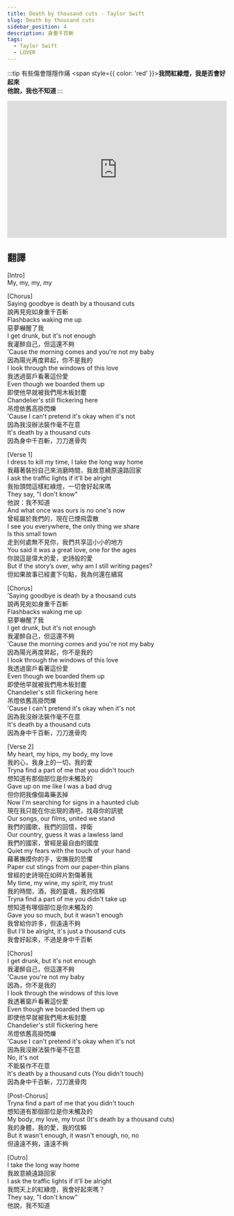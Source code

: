 ---
title: Death by thousand cuts - Taylor Swift
slug: Death by thousand cuts
sidebar_position: 4
description: 身重千百斬
tags:
  - Taylor Swift
  - LOVER
---


:::tip 有些傷會隱隱作痛
<span style={{ color: 'red' }}><b>我問紅綠燈，我是否會好起來<br/>
他說，我也不知道  </b></span>
:::

<iframe width="100%" height="315" src="https://www.youtube.com/embed/GTEFSuFfgnU" title="YouTube video player" frameborder="0" allow="accelerometer; autoplay; clipboard-write; encrypted-media; gyroscope; picture-in-picture; web-share" allowfullscreen></iframe>


## 翻譯
[Intro]  
My, my, my, my  
  
[Chorus]  
Saying goodbye is death by a thousand cuts  
說再見宛如身重千百斬  
Flashbacks waking me up  
惡夢嚇醒了我  
I get drunk, but it's not enough  
我灌醉自己，但這還不夠  
’Cause the morning comes and you're not my baby  
因為陽光再度昇起，你不是我的  
I look through the windows of this love  
我透過窗戶看著這份愛  
Even though we boarded them up  
即使他早就被我們用木板封塵  
Chandelier's still flickering here  
吊燈依舊高掛閃爍  
’Cause I can't pretend it's okay when it's not  
因為我沒辦法裝作毫不在意  
It's death by a thousand cuts  
因為身中千百斬，刀刀進骨肉  
  
[Verse 1]  
I dress to kill my time, I take the long way home  
我藉著裝扮自己來消磨時間，我故意繞原遠路回家  
I ask the traffic lights if it'll be alright  
我抬頭問這樣紅綠燈，一切會好起來嗎  
They say, "I don't know"  
他說：我不知道  
And what once was ours is no one's now  
曾經屬於我們的，現在已煙飛雲散  
I see you everywhere, the only thing we share  
Is this small town  
走到何處無不見你，我們共享這小小的地方  
You said it was a great love, one for the ages  
你說這是偉大的愛，史詩般的愛  
But if the story’s over, why am I still writing pages?  
但如果故事已經畫下句點，我為何還在續寫  
  
[Chorus]  
’Saying goodbye is death by a thousand cuts  
說再見宛如身重千百斬  
Flashbacks waking me up  
惡夢嚇醒了我  
I get drunk, but it's not enough  
我灌醉自己，但這還不夠  
’Cause the morning comes and you're not my baby  
因為陽光再度昇起，你不是我的  
I look through the windows of this love  
我透過窗戶看著這份愛  
Even though we boarded them up  
即使他早就被我們用木板封塵  
Chandelier's still flickering here  
吊燈依舊高掛閃爍  
’Cause I can't pretend it's okay when it's not  
因為我沒辦法裝作毫不在意  
It's death by a thousand cuts  
因為身中千百斬，刀刀進骨肉 
   
[Verse 2]  
My heart, my hips, my body, my love  
我的心，我身上的一切，我的愛  
Tryna find a part of me that you didn't touch  
想知道有那個部位是你未觸及的  
Gave up on me like I was a bad drug  
但你把我像個毒藥丟掉  
Now I'm searching for signs in a haunted club  
現在我只能在你出現的酒吧，找尋你的訊號  
Our songs, our films, united we stand  
我們的國歌，我們的回憶，捍衛  
Our country, guess it was a lawless land  
我們的國家，曾經是最自由的國度  
Quiet my fears with the touch of your hand  
藉著撫摸你的手，安撫我的恐懼  
Paper cut stings from our paper-thin plans  
曾經的史詩現在如碎片割傷著我  
My time, my wine, my spirit, my trust  
我的時間，酒，我的靈魂，我的信賴  
Tryna find a part of me you didn't take up  
想知道有哪個部位是你未觸及的  
Gave you so much, but it wasn't enough  
我曾給你許多，但遠遠不夠  
But I'll be alright, it's just a thousand cuts  
我會好起來，不過是身中千百斬  
  
[Chorus]  
I get drunk, but it's not enough  
我灌醉自己，但這還不夠  
'Cause you're not my baby  
因為，你不是我的  
I look through the windows of this love  
我透著窗戶看著這份愛  
Even though we boarded them up  
即使他早就被我們用木板封塵  
Chandelier's still flickering here  
吊燈依舊高掛閃爍  
’Cause I can't pretend it's okay when it's not  
因為我沒辦法裝作毫不在意  
No, it's not  
不能裝作不在意  
It's death by a thousand cuts (You didn't touch)  
因為身中千百斬，刀刀進骨肉  
  
[Post-Chorus]  
Tryna find a part of me that you didn't touch  
想知道有那個部位是你未觸及的  
My body, my love, my trust (It's death by a thousand cuts)  
我的身體，我的愛，我的信賴  
But it wasn't enough, it wasn't enough, no, no  
但遠遠不夠，遠遠不夠  
  
[Outro]  
I take the long way home  
我故意繞遠路回家  
I ask the traffic lights if it'll be alright  
我問天上的紅綠燈，我會好起來嗎？  
They say, "I don't know"  
他說，我不知道  
  

